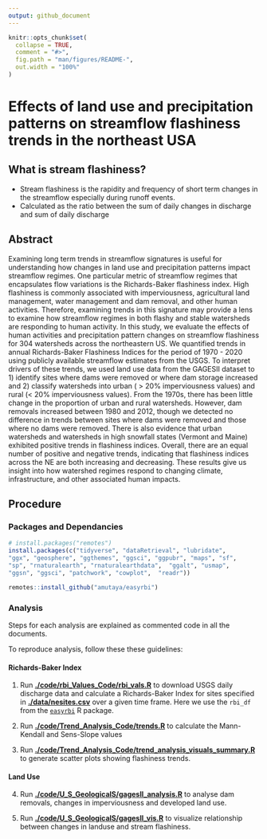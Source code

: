```yaml
---
output: github_document
---
```



```r
knitr::opts_chunk$set(
  collapse = TRUE,
  comment = "#>",
  fig.path = "man/figures/README-",
  out.width = "100%"
)
```


# Effects of land use and precipitation patterns on streamflow flashiness trends in the northeast USA


## What is stream flashiness?

- Stream flashiness is the rapidity and frequency of short term changes in the streamflow especially during runoff events. 
- Calculated as the ratio between the sum of daily changes in discharge and sum of daily discharge


## Abstract 
Examining long term trends in streamflow signatures is useful for understanding how changes in land use and precipitation patterns impact streamflow regimes. One particular metric of streamflow regimes that encapsulates flow variations is the Richards-Baker flashiness index. High flashiness is commonly associated with imperviousness, agricultural land management, water management and dam removal, and other human activities. Therefore, examining trends in this signature may provide a lens to examine how streamflow regimes in both flashy and stable watersheds are responding to human activity. In this study, we evaluate the effects of human activities and precipitation pattern changes on streamflow flashiness for 304 watersheds across the northeastern US. We quantified trends in annual Richards-Baker Flashiness Indices for the period of 1970 - 2020 using publicly available streamflow estimates from the USGS. To interpret drivers of these trends, we used land use data from the GAGESII dataset to 1) identify sites where dams were removed or where dam storage increased and 2) classify watersheds into urban ( > 20% imperviousness values) and rural (< 20% imperviousness values). From the 1970s, there has been little change in the proportion of urban and rural watersheds. However, dam removals increased between 1980 and 2012, though we detected no difference in trends between sites where dams were removed and those where no dams were removed. There is also evidence that urban watersheds and watersheds in high snowfall states (Vermont and Maine) exhibited positive trends in flashiness indices. Overall, there are an equal number of positive and negative trends, indicating that flashiness indices across the NE are both increasing and decreasing. These results give us insight into how watershed regimes respond to changing climate, infrastructure, and other associated human impacts.


## Procedure

### Packages and Dependancies
```r
# install.packages("remotes") 
install.packages(c("tidyverse", "dataRetrieval", "lubridate", 
"ggx", "geosphere", "ggthemes", "ggsci", "ggpubr", "maps", "sf",
"sp", "rnaturalearth", "rnaturalearthdata",  "ggalt", "usmap",
"ggsn", "ggsci", "patchwork", "cowplot",  "readr"))

remotes::install_github("amutaya/easyrbi")
```

### Analysis
Steps for each analysis are explained as commented code in all the documents.

To reproduce analysis, follow these these guidelines:

#### Richards-Baker Index
1) Run [**./code/rbi_Values_Code/rbi_vals.R**](https://github.com/wndlovu/Stream-Flashiness-Index/blob/main/code/rbi_Values_Code/rbi_vals.R) to download USGS daily discharge data and calculate a Richards-Baker Index for sites specified in [**./data/nesites.csv**](https://github.com/wndlovu/Stream-Flashiness-Index/blob/main/data/nesites.csv) over a given time frame. Here we use the `rbi_df`  from the [`easyrbi`](https://github.com/amutaya/easyrbi) R package.

2) Run [**./code/Trend_Analysis_Code/trends.R**](https://github.com/wndlovu/Stream-Flashiness-Index/blob/main/code/Trend_Analysis_Code/trends.R) to calculate the Mann-Kendall and Sens-Slope values 

3) Run [**./code/Trend_Analysis_Code/trend_analysis_visuals_summary.R**](https://github.com/wndlovu/Stream-Flashiness-Index/blob/main/code/Trend_Analysis_Code/trend_analysis_visuals_summary.R) to generate scatter plots showing flashiness trends.

#### Land Use
4) Run [**./code/U_S\_GeologicalS/gagesII_analysis.R**](https://github.com/wndlovu/Stream-Flashiness-Index/blob/main/code/U_S_GeologicalS/gagesII_analysis.R) to analyse dam removals, changes in imperviousness and developed land use.

5) Run [**./code/U_S\_GeologicalS/gagesII_vis.R**](https://github.com/wndlovu/Stream-Flashiness-Index/blob/main/code/U_S_GeologicalS/gagesII_vis.R) to visualize relationship between changes in landuse and stream flashiness.



